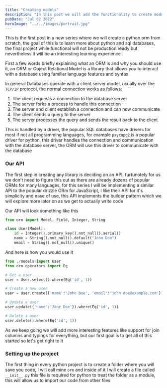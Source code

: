 ```yaml
---
title: "Creating models"
description: "In this post we will add the functionality to create models and ustilize it to inetract with the database"
pubDate: "Jul 02 2022"
heroImage: "../../images/portrait.jpg"
---
```


This is the first post in a new series where we will create a python orm from scratch, the goal of this is to learn more about python and sql databases, the final project while functional will not be production ready but nevertheless it will be an interesting learning experience

First a few words briefly explaining what an ORM is and why you should use it, an ORM or Object Relational Model is a library that allows you to interact with a database using familiar language features and syntax

In general Databases operate with a client server model, usually over the `TCP/IP` protocol, the normal connection works as follows:

1. The client requests a connection to the database server
2. The server forks a process to handle this connection
3. The server and client establish a connection and can now communicate
4. The client sends a query to the server
5. The server processes the query and sends the result back to the client

This is handled by a driver, the popular SQL databases have drivers for most if not all programming languages, for example `psycopg2` is a popular driver for python, this driver handles the connection and communication with the database server, the ORM will use this driver to communicate with the database

### Our API

The first step in creating any library is deciding on an API, furtunotely for us we don't need to figure this out as there are already dozens of popular ORMs for many languages, for this series I will be implementing a similar APi to the popular drizzle ORm for JavaScript, I like their API for it's simplicity and ease of use, this API implements the builder pattern which we will explore more later on as we get to actually write code

Our API will look something like this

```python
from orm import Model, Field, Integer, String

class User(Model):
    id = Integer().primary_key().not_null().serial()
    name = String().not_null().default("John Doe")
    email = String().not_null().unique()
```

And here is how you would use it

```python
from ./models import User
from orm.operators import Eq

# Get a user
user = User.select().where(Eq('id', 1))

# Create a new user
user = User.create({'name':'John Doe', 'email':'john.doe@example.com'})

# Update a user
user.update({'name':'Jane Doe'}).where(Eq('id', 1))

# Delete a user
user.delete().where(Eq('id', 1))
```

As we keep going we will add more interesting features like support for join columns and typings for everything, but our first goal is to get all of this started so let's get right to it

### Setting up the project

The first thing in every python project is to create a folder where you will save you code, I will call mine `orm` and inside of it I will create a file called `__init__.py` this file is required for python to treat the folder as a module, this will allow us to import our code from other files

